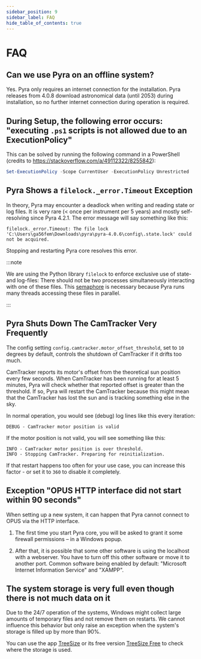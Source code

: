 ```yaml
---
sidebar_position: 9
sidebar_label: FAQ
hide_table_of_contents: true
---
```


# FAQ

## Can we use Pyra on an offline system?

Yes. Pyra only requires an internet connection for the installation. Pyra releases from 4.0.8 download astronomical data (until 2053) during installation, so no further internet connection during operation is required.

## During Setup, the following error occurs: "executing `.ps1` scripts is not allowed due to an ExecutionPolicy"

This can be solved by running the following command in a PowerShell (credits to https://stackoverflow.com/a/49112322/8255842):

```powershell
Set-ExecutionPolicy -Scope CurrentUser -ExecutionPolicy Unrestricted
```

## Pyra Shows a `filelock._error.Timeout` Exception

In theory, Pyra may encounter a deadlock when writing and reading state or log files. It is very rare (< once per instrument per 5 years) and mostly self-resolving since Pyra 4.2.1. The error message will say something like this:

```
filelock._error.Timeout: The file lock 'C:\Users\ga56fem\Downloads\pyra\pyra-4.0.6\config\.state.lock' could not be acquired.
```

Stopping and restarting Pyra core resolves this error.

:::note

We are using the Python library `filelock` to enforce exclusive use of state- and log-files: There should not be two processes simultaneously interacting with one of these files. This [semaphore](<https://en.wikipedia.org/wiki/Semaphore_(programming)>) is necessary because Pyra runs many threads accessing these files in parallel.

:::

## Pyra Shuts Down The CamTracker Very Frequently

The config setting `config.camtracker.motor_offset_threshold`, set to `10` degrees by default, controls the shutdown of CamTracker if it drifts too much.

CamTracker reports its motor's offset from the theoretical sun position every few seconds. When CamTracker has been running for at least 5 minutes, Pyra will check whether that reported offset is greater than the threshold. If so, Pyra will restart the CamTracker because this might mean that the CamTracker has lost the sun and is tracking something else in the sky.

In normal operation, you would see (debug) log lines like this every iteration:

```log
DEBUG - CamTracker motor position is valid
```

If the motor position is not valid, you will see something like this:

```log
INFO - CamTracker motor position is over threshold.
INFO - Stopping CamTracker. Preparing for reinitialization.
```

If that restart happens too often for your use case, you can increase this factor - or set it to `360` to disable it completely.

## Exception "OPUS HTTP interface did not start within 90 seconds"

When setting up a new system, it can happen that Pyra cannot connect to OPUS via the HTTP interface.

1. The first time you start Pyra core, you will be asked to grant it some firewall permissions – in a Windows popup.

2. After that, it is possible that some other software is using the localhost with a webserver. You have to turn off this other software or move it to another port. Common software being enabled by default: "Microsoft Internet Information Service" and "XAMPP".

## The system storage is very full even though there is not much data on it

Due to the 24/7 operation of the systems, Windows might collect large amounts of temporary files and not remove them on restarts. We cannot influence this behavior but only raise an exception when the system's storage is filled up by more than 90%.

You can use the app [TreeSize](https://apps.microsoft.com/detail/xpddxv3sd1sb5k) or its free version [TreeSize Free](https://apps.microsoft.com/detail/xp9m26rsclnt88) to check where the storage is used.
